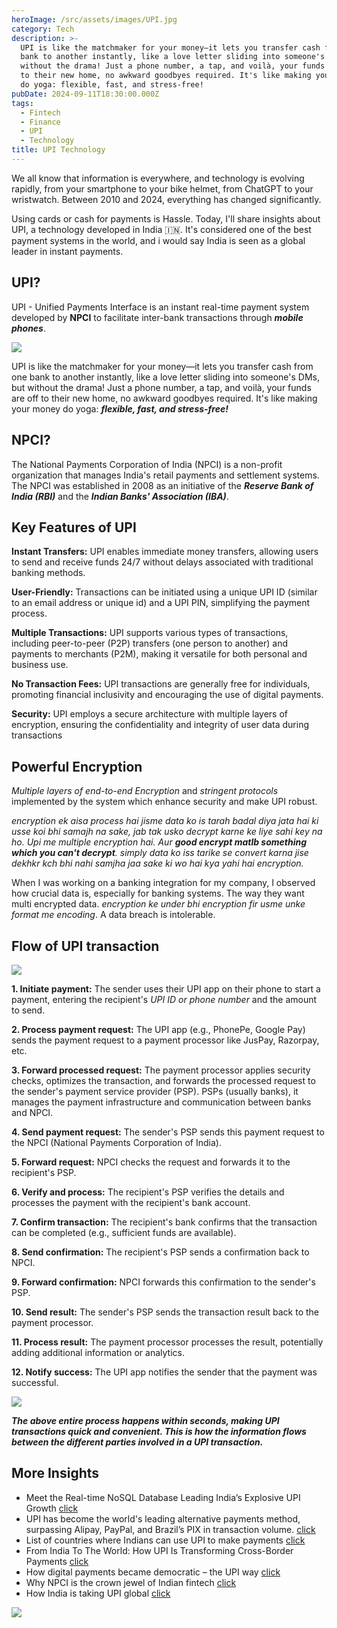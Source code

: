 ```yaml
---
heroImage: /src/assets/images/UPI.jpg
category: Tech
description: >-
  UPI is like the matchmaker for your money—it lets you transfer cash from one
  bank to another instantly, like a love letter sliding into someone's DMs, but
  without the drama! Just a phone number, a tap, and voilà, your funds are off
  to their new home, no awkward goodbyes required. It's like making your money
  do yoga: flexible, fast, and stress-free!
pubDate: 2024-09-11T18:30:00.000Z
tags:
  - Fintech
  - Finance
  - UPI
  - Technology
title: UPI Technology
---
```


We all know that information is everywhere, and technology is evolving rapidly, from your smartphone to your bike helmet, from ChatGPT to your wristwatch. Between 2010 and 2024, everything has changed significantly.

Using cards or cash for payments is Hassle. Today, I'll share insights about UPI, a technology developed in India 🇮🇳. It's considered one of the best payment systems in the world, and i would say India is seen as a global leader in instant payments.

## UPI?

UPI - Unified Payments Interface is an instant real-time payment system developed by **NPCI** to facilitate inter-bank transactions through **_mobile phones_**.

![](../../assets/images/love-paper-letter.gif)

UPI is like the matchmaker for your money—it lets you transfer cash from one bank to another instantly, like a love letter sliding into someone's DMs, but without the drama! Just a phone number, a tap, and voilà, your funds are off to their new home, no awkward goodbyes required. It's like making your money do yoga: **_flexible, fast, and stress-free!_**

## NPCI?

The National Payments Corporation of India (NPCI) is a non-profit organization that manages India's retail payments and settlement systems. The NPCI was established in 2008 as an initiative of the **_Reserve Bank of India (RBI)_** and the **_Indian Banks' Association (IBA)_**.

## Key Features of UPI

**Instant Transfers:** UPI enables immediate money transfers, allowing users to send and receive funds 24/7 without delays associated with traditional banking methods.

**User-Friendly:** Transactions can be initiated using a unique UPI ID (similar to an email address or unique id) and a UPI PIN, simplifying the payment process.

**Multiple Transactions:** UPI supports various types of transactions, including peer-to-peer (P2P) transfers (one person to another) and payments to merchants (P2M), making it versatile for both personal and business use.

**No Transaction Fees:** UPI transactions are generally free for individuals, promoting financial inclusivity and encouraging the use of digital payments.

**Security:** UPI employs a secure architecture with multiple layers of encryption, ensuring the confidentiality and integrity of user data during transactions

## Powerful Encryption

_Multiple layers of end-to-end Encryption_ and _stringent protocols_ implemented by the system which enhance security and make UPI robust.

_encryption ek aisa process hai jisme data ko is tarah badal diya jata hai ki usse koi bhi samajh na sake, jab tak usko decrypt karne ke liye sahi key na ho. Upi me multiple encryption hai. Aur **good encrypt matlb something which you can't decrypt**. simply data ko iss tarike se convert karna jise dekhkr kch bhi nahi samjha jaa sake ki wo hai kya yahi hai encryption._

When I was working on a banking integration for my company, I observed how crucial data is, especially for banking systems. The way they want multi encrypted data. _encryption ke under bhi encryption fir usme unke format me encoding_. A data breach is intolerable.

## &#x20;Flow of UPI transaction

![](../../assets/images/infomation/mermaid-diagram-20240912190823.png)

**1. Initiate payment:** The sender uses their UPI app on their phone to start a payment, entering the recipient's _UPI ID or phone number_ and the amount to send.

**2. Process payment request:** The UPI app (e.g., PhonePe, Google Pay) sends the payment request to a payment processor like JusPay, Razorpay, etc.

**3. Forward processed request:** The payment processor applies security checks, optimizes the transaction, and forwards the processed request to the sender's payment service provider (PSP). PSPs (usually banks), it manages the payment infrastructure and communication between banks and NPCI.

**4. Send payment request:** The sender's PSP sends this payment request to the NPCI (National Payments Corporation of India).

**5. Forward request:** NPCI checks the request and forwards it to the recipient's PSP.

**6. Verify and process:** The recipient's PSP verifies the details and processes the payment with the recipient's bank account.

**7. Confirm transaction:** The recipient's bank confirms that the transaction can be completed (e.g., sufficient funds are available).

**8. Send confirmation:** The recipient's PSP sends a confirmation back to NPCI.

**9. Forward confirmation:** NPCI forwards this confirmation to the sender's PSP.

**10. Send result:** The sender's PSP sends the transaction result back to the payment processor.

**11. Process result:** The payment processor processes the result, potentially adding additional information or analytics.

**12. Notify success:** The UPI app notifies the sender that the payment was successful.

![](<../../assets/images/uml/UPI Payment Transaction.png>)

**_The above entire process happens within seconds, making UPI transactions quick and convenient. This is how the information flows between the different parties involved in a UPI transaction._**

## More Insights

- Meet the Real-time NoSQL Database Leading India’s Explosive UPI Growth [click](https://analyticsindiamag.com/ai-origins-evolution/meet-the-real-time-nosql-database-leading-indias-explosive-upi-growth/)
- UPI has become the world's leading alternative payments method, surpassing Alipay, PayPal, and Brazil’s PIX in transaction volume. [click](https://timesofindia.indiatimes.com/technology/tech-news/upi-surpasses-worlds-leading-digital-payments-platforms-with-this-record/articleshow/112949499.cms)
- List of countries where Indians can use UPI to make payments [click](https://economictimes.indiatimes.com/wealth/save/how-to-activate-make-payments-using-upi-international/articleshow/107626614.cms?utm_source=contentofinterest&utm_medium=text&utm_campaign=cppst)
- From India To The World: How UPI Is Transforming Cross-Border Payments [click](https://inc42.com/resources/from-india-to-the-world-how-upi-is-transforming-cross-border-payments/)
- How digital payments became democratic – the UPI way [click](https://economictimes.indiatimes.com/tech/newsletters/ettech-unwrapped/how-digital-payments-became-democratic-the-upi-way-and-other-top-tech-startup-stories-this-week/articleshow/103293579.cms?from=mdr)
- Why NPCI is the crown jewel of Indian fintech [click](https://www.moneycontrol.com/news/business/economy/why-npci-is-the-crown-jewel-of-indian-fintech-11328241.html)
- How India is taking UPI global [click](https://www.forbesindia.com/article/take-one-big-story-of-the-day/how-india-is-taking-upi-global/87477/1)

![](../../assets/images/infomation/upi-adoption.jpg)
